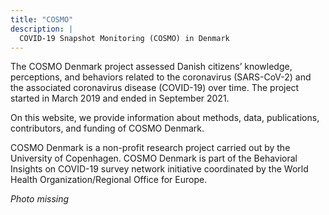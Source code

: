```yaml
---
title: "COSMO"
description: |
  COVID-19 Snapshot Monitoring (COSMO) in Denmark 
---
```

The COSMO Denmark project assessed Danish citizens' knowledge, perceptions, and behaviors related to the coronavirus (SARS-CoV-2) and the associated coronavirus disease (COVID-19) over time. The project started in March 2019 and ended in September 2021.

On this website, we provide information about methods, data, publications, contributors, and funding of COSMO Denmark.

COSMO Denmark is a non-profit research project carried out by the University of Copenhagen. COSMO Denmark is part of the Behavioral Insights on COVID-19 survey network initiative coordinated by the World Health Organization/Regional Office for Europe.

*Photo missing*